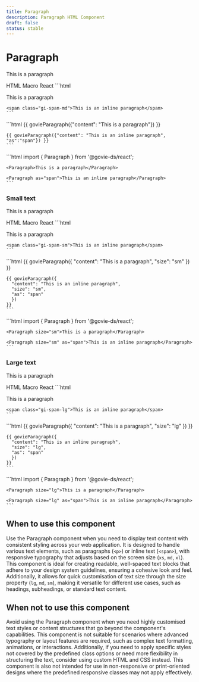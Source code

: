 ```yaml
---
title: Paragraph
description: Paragraph HTML Component
draft: false
status: stable
---
```


# Paragraph

<ComponentStatusBlock componentId="paragraph" />

<Paragraph>This is a paragraph</Paragraph>

<Tabs id="tab1">
  <TabList>
    <TabItem value="tab11" checked>HTML</TabItem>
    <TabItem value="tab12">Macro</TabItem>
    <TabItem value="tab13">React</TabItem>
  </TabList>
  <TabPanel value="tab11">        
    ```html
    <p class="gi-paragraph-md">This is a paragraph</p>

    <span class="gi-span-md">This is an inline paragraph</span>
    ```
  </TabPanel>
  <TabPanel value="tab12">        
    ```html
    {{ govieParagraph({"content": "This is a paragraph"}) }}

    {{ govieParagraph({"content": "This is an inline paragraph", "as":"span"}) }}
    ```
  </TabPanel>
  <TabPanel value="tab13">
    ```html
    import { Paragraph } from '@govie-ds/react';

    <Paragraph>This is a paragraph</Paragraph>

    <Paragraph as="span">This is an inline paragraph</Paragraph>
    ```
  </TabPanel>
</Tabs>

### Small text

<Paragraph size="sm">This is a paragraph</Paragraph>

<Tabs id="tab2">
  <TabList>
    <TabItem value="tab21" checked>HTML</TabItem>
    <TabItem value="tab22">Macro</TabItem>
    <TabItem value="tab23">React</TabItem>
  </TabList>
  <TabPanel value="tab21">        
    ```html
    <p class="gi-paragraph-sm">This is a paragraph</p>

    <span class="gi-span-sm">This is an inline paragraph</span>
    ```
  </TabPanel>
  <TabPanel value="tab22">        
    ```html
    {{ govieParagraph({
      "content": "This is a paragraph", 
      "size": "sm"
      })
    }}

    {{ govieParagraph({
      "content": "This is an inline paragraph", 
      "size": "sm",
      "as": "span"
      })
    }}
    ```
  </TabPanel>
  <TabPanel value="tab23">
    ```html
    import { Paragraph } from '@govie-ds/react';

    <Paragraph size="sm">This is a paragraph</Paragraph>

    <Paragraph size="sm" as="span">This is an inline paragraph</Paragraph>
    ```
  </TabPanel>
</Tabs>

### Large text

<Paragraph size="lg">This is a paragraph</Paragraph>

<Tabs id="tab3">
  <TabList>
    <TabItem value="tab31" checked>HTML</TabItem>
    <TabItem value="tab32">Macro</TabItem>
    <TabItem value="tab33">React</TabItem>
  </TabList>
  <TabPanel value="tab31">        
    ```html
    <p class="gi-paragraph-lg">This is a paragraph</p>

    <span class="gi-span-lg">This is an inline paragraph</span>
    ```
  </TabPanel>
  <TabPanel value="tab32">        
    ```html
    {{ govieParagraph({
      "content": "This is a paragraph", 
      "size": "lg"
      })
    }}

    {{ govieParagraph({
      "content": "This is an inline paragraph", 
      "size": "lg",
      "as": "span"
      })
    }}
    ```
  </TabPanel>
  <TabPanel value="tab33">
    ```html
    import { Paragraph } from '@govie-ds/react';

    <Paragraph size="lg">This is a paragraph</Paragraph>

    <Paragraph size="lg" as="span">This is an inline paragraph</Paragraph>
    ```
  </TabPanel>
</Tabs>

## When to use this component

Use the Paragraph component when you need to display text content with consistent styling across your web application.
It is designed to handle various text elements, such as paragraphs (`<p>`) or inline text (`<span>`),
with responsive typography that adjusts based on the screen size (`xs`, `md`, `xl`).
This component is ideal for creating readable, well-spaced text blocks that adhere to your design system guidelines, ensuring a cohesive look and feel.
Additionally, it allows for quick customisation of text size through the size property (`lg`, `md`, `sm`), making it versatile for different use cases, such as headings, subheadings, or standard text content.

## When not to use this component

Avoid using the Paragraph component when you need highly customised text styles or content structures that go beyond the component's capabilities.
This component is not suitable for scenarios where advanced typography or layout features are required, such as complex text formatting, animations, or interactions.
Additionally, if you need to apply specific styles not covered by the predefined class options or need more flexibility in structuring the text, consider using custom HTML and CSS instead.
This component is also not intended for use in non-responsive or print-oriented designs where the predefined responsive classes may not apply effectively.
